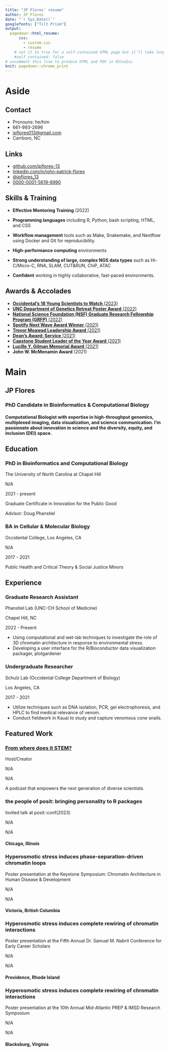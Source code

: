 ```yaml
---
title: "JP Flores' resume"
author: JP Flores
date: "`r Sys.Date()`"
googlefonts: ["Tilt Prism"]
output:
  pagedown::html_resume:
      css:
        - custom.css  
        - resume
    # set it to true for a self-contained HTML page but it'll take longer to render
    #self_contained: false
# uncomment this line to produce HTML and PDF in RStudio:
knit: pagedown::chrome_print
---
```


# Aside

## Contact {#contact}

-   <i class="fa-solid fa-comments"></i> Pronouns: he/him
-   <i class="fa-solid fa-square-phone"></i> 661-993-2696
-   <i class="fa-solid fa-square-envelope"></i>
    [jpflores013\@gmail.com](mailto:jpflores013@gmail.com){.email}
-   <i class="fa-solid fa-house"></i> Carrboro, NC

## Links {#links}

-   <i class="fa fa-github"></i>
    [github.com/jpflores-13](https://github.com/jpflores-13)
-   <i class="fa-brands fa-linkedin"></i>
    [linkedin.com/in/john-patrick-flores](https://www.linkedin.com/in/john-patrick-flores/)
-   <i class="fa-brands fa-twitter"></i>
    [\@jpflores_13](https://twitter.com/jpflores_13)
-   <i class="fa-brands fa-orcid"></i>
    [0000-0001-5619-8990](https://orcid.org/my-orcid?orcid=0000-0001-5619-8990)

## Skills & Training {#skills}

- **Effective Mentoring Training** (2022)

- **Programming languages** including R, Python, bash scripting, HTML, and CSS

- **Workflow management** tools such as Make, Snakemake, and Nextflow using Docker and Git for reproducibility.

- **High-performance computing** environments

- **Strong understanding of large, complex NGS data types** such as Hi-C/Micro-C, RNA, SLAM, CUT&RUN, ChiP, ATAC

- **Confident** working in highly collaborative, fast-paced environments.

## Awards & Accolades {#awards}

- [**Occidental's 18 Young Scientists to Watch** (2023)](https://www.oxy.edu/magazine/issues/spring-2023/18-young-scientists-watch)
- [**UNC Department of Genetics Retreat Poster Award** (2022)](https://bcb.unc.edu/2022/09/16/john-flores-receives-top-poster-award-at-2022-scientific-retreat/)
- [**National Science Foundation (NSF) Graduate Research Fellowship Program (GRFP)** (2022)](https://www.oxy.edu/academics/student-success/national-international-fellowships/fellowships-stories/john-patrick)
- [**Spotify Next Wave Award Winner** (2021)](https://podcasters.spotify.com/resources/news)
- [**Trevor Moawad Leadership Award** (2021)](https://www.oxy.edu/news/tiger-club-athletics-awards-announced-2021)
- [**Dean’s Award: Service** (2021)](https://www.oxy.edu/news/deans-award-winners-2021)
- [**Capstone Student Leader of the Year Award** (2021)](https://www.oxy.edu/news/2021-student-leadership-awards-honor-exemplary-undergraduates)
- [**Lucille Y. Gilman Memorial Award** (2021)](https://www.oxy.edu/commencement/class-2021-highlights/senior-class-day-awards-2021)
- **John W. McMenamin Award** (2021)

# Main

## JP Flores {#title}

### PhD Candidate in Bioinformatics & Computational Biology

#### Computational Biologist with expertise in high-throughput genomics, multiplexed imaging, data visualization, and science communication. I'm passionate about innovation in science and the diversity, equity, and inclusion (DEI) space. {#summary}

## Education {data-icon="graduation-cap" data-concise="true"}

### PhD in Bioinformatics and Computational Biology

The University of North Carolina at Chapel Hill

N/A

2021 - present

Graduate Certificate in Innovation for the Public Good

Advisor: Doug Phanstiel

### BA in Cellular & Molecular Biology 

Occidental College, Los Angeles, CA

N/A

2017 - 2021

Public Health and Critical Theory & Social Justice Minors

## Experience {data-icon="laptop"}

### Graduate Research Assistant

Phanstiel Lab (UNC-CH School of Medicine)

Chapel Hill, NC

2022 - Present

- Using computational and wet-lab techniques to investigate the role of 3D chromatin architecture in response to environmental stress. 
- Developing a user interface for the R/Bioconductor data visualization packager, plotgardener

### Undergraduate Researcher

Schulz Lab (Occidental College Department of Biology)

Los Angeles, CA

2017 - 2021

- Utilize techniques such as DNA isolation, PCR, gel electrophoresis, and HPLC to find medical relevance of venom. 
- Conduct fieldwork in Kauai to study and capture venomous cone snails. 

## <i class="fa-solid fa-folder-open"></i> Featured Work {data-icon="NULL"}
### [**From where does it STEM?**](https://open.spotify.com/show/1KLdFOVbk70n2qAz6zcdv2?si=97783437144f4e7a)

Host/Creator

N/A

N/A

A podcast that empowers the next generation of diverse scientists.

### the people of posit: bringing personality to R packages {#posit}
Invited talk at posit::conf(2023)

N/A

N/A

#### Chicago, Illinois {#chicago}

### Hyperosmotic stress induces phase-separation-driven chromatin loops
Poster presentation at the Keystone Symposium: Chromatin Architecture in Human Disease & Development 

N/A

N/A

#### Victoria, British Columbia

### Hyperosmotic stress induces complete rewiring of chromatin interactions
Poster presentation at the Fifth Annual Dr. Samuel M. Nabrit Conference for Early Career Scholars 

N/A

N/A

#### Providence, Rhode Island {#providence}

### Hyperosmotic stress induces complete rewiring of chromatin interactions
Poster presentation at the 10th Annual Mid-Atlantic PREP & IMSD Research Symposium 

N/A

N/A

#### Blacksburg, Virginia {#blacksburg}